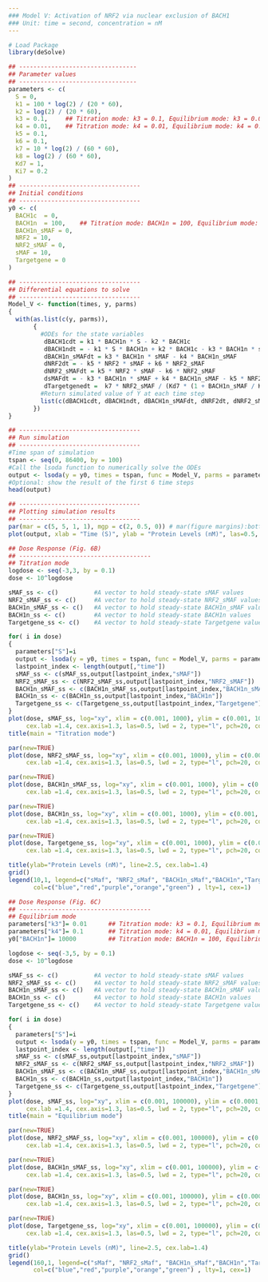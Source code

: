 ---
### Model V: Activation of NRF2 via nuclear exclusion of BACH1
### Unit: time = second, concentration = nM
---
  
```{r}
# Load Package
library(deSolve)
```


```{r}
## ---------------------------------
## Parameter values
## --------------------------------- 
parameters <- c(
  S = 0,
  k1 = 100 * log(2) / (20 * 60),
  k2 = log(2) / (20 * 60),
  k3 = 0.1,     ## Titration mode: k3 = 0.1, Equilibrium mode: k3 = 0.01
  k4 = 0.01,    ## Titration mode: k4 = 0.01, Equilibrium mode: k4 = 0.1
  k5 = 0.1,
  k6 = 0.1,
  k7 = 10 * log(2) / (60 * 60),
  k8 = log(2) / (60 * 60),
  Kd7 = 1,
  Ki7 = 0.2
)
## ----------------------------------
## Initial conditions
## ----------------------------------
y0 <- c(
  BACH1c  = 0,
  BACH1n  = 100,    ## Titration mode: BACH1n = 100, Equilibrium mode: BACH1n = 10000
  BACH1n_sMAF = 0,
  NRF2 = 10,
  NRF2_sMAF = 0,
  sMAF = 10,
  Targetgene = 0
)

## ----------------------------------
## Differential equations to solve
## ----------------------------------
Model_V <- function(times, y, parms)
{
  with(as.list(c(y, parms)),
       {
         #ODEs for the state variables
          dBACH1cdt = k1 * BACH1n * S - k2 * BACH1c
          dBACH1ndt = - k1 * S * BACH1n + k2 * BACH1c - k3 * BACH1n * sMAF + k4 * BACH1n_sMAF
          dBACH1n_sMAFdt = k3 * BACH1n * sMAF - k4 * BACH1n_sMAF
          dNRF2dt = - k5 * NRF2 * sMAF + k6 * NRF2_sMAF
          dNRF2_sMAFdt = k5 * NRF2 * sMAF - k6 * NRF2_sMAF
          dsMAFdt = - k3 * BACH1n * sMAF + k4 * BACH1n_sMAF - k5 * NRF2 * sMAF + k6 * NRF2_sMAF
          dTargetgenedt =  k7 * NRF2_sMAF / (Kd7 * (1 + BACH1n_sMAF / Ki7) + NRF2_sMAF) - k8 * Targetgene 
         #Return simulated value of Y at each time step
         list(c(dBACH1cdt, dBACH1ndt, dBACH1n_sMAFdt, dNRF2dt, dNRF2_sMAFdt, dsMAFdt, dTargetgenedt)); #They need to follow the same order as the ODEs
       })
}

## ----------------------------------
## Run simulation
## ----------------------------------
#Time span of simulation
tspan <- seq(0, 86400, by = 100)
#Call the lsoda function to numerically solve the ODEs
output <- lsoda(y = y0, times = tspan, func = Model_V, parms = parameters)
#Optional: show the result of the first 6 time steps
head(output)
```


```{r}
## ----------------------------------
## Plotting simulation results
## ----------------------------------
par(mar = c(5, 5, 1, 1), mgp = c(2, 0.5, 0)) # mar(figure margins):bottom, left, top, right; mgp(label position): distance from label, scale, tick marks to plot 
plot(output, xlab = "Time (S)", ylab = "Protein Levels (nM)", las=0.5, cex.lab=1.4, cex.axis=1.3, col="blue")
```


```{r}
## Dose Response (Fig. 6B)
## -------------------------------------
## Titration mode
logdose <- seq(-3,3, by = 0.1)
dose <- 10^logdose

sMAF_ss <- c()          #A vector to hold steady-state sMAF values
NRF2_sMAF_ss <- c()     #A vector to hold steady-state NRF2_sMAF values
BACH1n_sMAF_ss <- c()   #A vector to hold steady-state BACH1n_sMAF values
BACH1n_ss <- c()        #A vector to hold steady-state BACH1n values
Targetgene_ss <- c()    #A vector to hold steady-state Targetgene values

for( i in dose)
{
  parameters["S"]=i
  output <- lsoda(y = y0, times = tspan, func = Model_V, parms = parameters)
  lastpoint_index <- length(output[,"time"])
  sMAF_ss <- c(sMAF_ss,output[lastpoint_index,"sMAF"])
  NRF2_sMAF_ss <- c(NRF2_sMAF_ss,output[lastpoint_index,"NRF2_sMAF"])
  BACH1n_sMAF_ss <- c(BACH1n_sMAF_ss,output[lastpoint_index,"BACH1n_sMAF"])
  BACH1n_ss <- c(BACH1n_ss,output[lastpoint_index,"BACH1n"])
  Targetgene_ss <- c(Targetgene_ss,output[lastpoint_index,"Targetgene"])
}
plot(dose, sMAF_ss, log="xy", xlim = c(0.001, 1000), ylim = c(0.001, 1000), xlab="Dose (S)", ylab ="", 
     cex.lab =1.4, cex.axis=1.3, las=0.5, lwd = 2, type="l", pch=20, col="blue") 
title(main = "Titration mode")

par(new=TRUE)
plot(dose, NRF2_sMAF_ss, log="xy", xlim = c(0.001, 1000), ylim = c(0.001, 1000), xlab="Dose (S)", ylab ="", 
     cex.lab =1.4, cex.axis=1.3, las=0.5, lwd = 2, type="l", pch=20, col="red") 

par(new=TRUE)
plot(dose, BACH1n_sMAF_ss, log="xy", xlim = c(0.001, 1000), ylim = c(0.001, 1000), xlab="Dose (S)", ylab ="", 
     cex.lab =1.4, cex.axis=1.3, las=0.5, lwd = 2, type="l", pch=20, col="purple") 

par(new=TRUE)
plot(dose, BACH1n_ss, log="xy", xlim = c(0.001, 1000), ylim = c(0.001, 1000), xlab="Dose (S)", ylab ="", 
     cex.lab =1.4, cex.axis=1.3, las=0.5, lwd = 2, type="l", pch=20, col="orange") 

par(new=TRUE)
plot(dose, Targetgene_ss, log="xy", xlim = c(0.001, 1000), ylim = c(0.001, 1000), xlab="Dose (S)", ylab ="", 
     cex.lab =1.4, cex.axis=1.3, las=0.5, lwd = 2, type="l", pch=20, col="green") 

title(ylab="Protein Levels (nM)", line=2.5, cex.lab=1.4)
grid()
legend(10,1, legend=c("sMaf", "NRF2_sMaf", "BACH1n_sMaf","BACH1n","Targetgene"), 
       col=c("blue","red","purple","orange","green") , lty=1, cex=1)

```


```{r}
## Dose Response (Fig. 6C)
## -------------------------------------
## Equilibrium mode
parameters["k3"]= 0.01      ## Titration mode: k3 = 0.1, Equilibrium mode: k3 = 0.01
parameters["k4"]= 0.1       ## Titration mode: k4 = 0.01, Equilibrium mode: k4 = 0.1
y0["BACH1n"]= 10000         ## Titration mode: BACH1n = 100, Equilibrium mode: BACH1n = 10000

logdose <- seq(-3,5, by = 0.1)
dose <- 10^logdose

sMAF_ss <- c()          #A vector to hold steady-state sMAF values
NRF2_sMAF_ss <- c()     #A vector to hold steady-state NRF2_sMAF values
BACH1n_sMAF_ss <- c()   #A vector to hold steady-state BACH1n_sMAF values
BACH1n_ss <- c()        #A vector to hold steady-state BACH1n values
Targetgene_ss <- c()    #A vector to hold steady-state Targetgene values

for( i in dose)
{
  parameters["S"]=i
  output <- lsoda(y = y0, times = tspan, func = Model_V, parms = parameters)
  lastpoint_index <- length(output[,"time"])
  sMAF_ss <- c(sMAF_ss,output[lastpoint_index,"sMAF"])
  NRF2_sMAF_ss <- c(NRF2_sMAF_ss,output[lastpoint_index,"NRF2_sMAF"])
  BACH1n_sMAF_ss <- c(BACH1n_sMAF_ss,output[lastpoint_index,"BACH1n_sMAF"])
  BACH1n_ss <- c(BACH1n_ss,output[lastpoint_index,"BACH1n"])
  Targetgene_ss <- c(Targetgene_ss,output[lastpoint_index,"Targetgene"])
}
plot(dose, sMAF_ss, log="xy", xlim = c(0.001, 100000), ylim = c(0.0001, 10000), xlab="Dose (S)", ylab ="", 
     cex.lab =1.4, cex.axis=1.3, las=0.5, lwd = 2, type="l", pch=20, col="blue") 
title(main = "Equilibrium mode")

par(new=TRUE)
plot(dose, NRF2_sMAF_ss, log="xy", xlim = c(0.001, 100000), ylim = c(0.0001, 10000), xlab="Dose (S)", ylab ="", 
     cex.lab =1.4, cex.axis=1.3, las=0.5, lwd = 2, type="l", pch=20, col="red") 

par(new=TRUE)
plot(dose, BACH1n_sMAF_ss, log="xy", xlim = c(0.001, 100000), ylim = c(0.0001, 10000), xlab="Dose (S)", ylab ="", 
     cex.lab =1.4, cex.axis=1.3, las=0.5, lwd = 2, type="l", pch=20, col="purple") 

par(new=TRUE)
plot(dose, BACH1n_ss, log="xy", xlim = c(0.001, 100000), ylim = c(0.0001, 10000), xlab="Dose (S)", ylab ="", 
     cex.lab =1.4, cex.axis=1.3, las=0.5, lwd = 2, type="l", pch=20, col="orange") 

par(new=TRUE)
plot(dose, Targetgene_ss, log="xy", xlim = c(0.001, 100000), ylim = c(0.0001, 10000), xlab="Dose (S)", ylab ="", 
     cex.lab =1.4, cex.axis=1.3, las=0.5, lwd = 2, type="l", pch=20, col="green") 

title(ylab="Protein Levels (nM)", line=2.5, cex.lab=1.4)
grid()
legend(160,1, legend=c("sMaf", "NRF2_sMaf", "BACH1n_sMaf","BACH1n","Targetgene"), 
       col=c("blue","red","purple","orange","green") , lty=1, cex=1)

```


